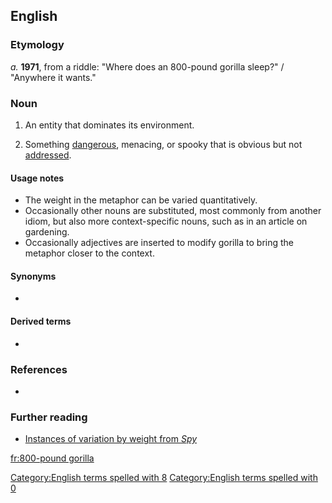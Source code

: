 ==English==

===Etymology===
''a.'' '''1971''', from a riddle: "Where does an 800-pound gorilla sleep?" / "Anywhere it wants."

===Noun===
{{en-noun|head=[[800]]-[[pound]] [[gorilla]]}}

# {{lb|en|idiomatic}} An entity that dominates its environment.
# {{lb|en|idiomatic}} Something [[dangerous]], menacing, or spooky that is obvious but not [[address]]ed.

====Usage notes====
* The weight in the metaphor can be varied quantitatively.
* Occasionally other nouns are substituted, most commonly {{m|en|elephant}} from another idiom, but also more context-specific nouns, such as {{m|en|rutabaga}} in an article on gardening.
* Occasionally adjectives are inserted to modify gorilla to bring the metaphor closer to the context.

====Synonyms====
* {{l|en|elephant in the room}}

====Derived terms====
* {{l|en|800-pound gorilla in the room}}

===References===
* {{R:OneLook}}

===Further reading===
* [http://books.google.com/books?id=yEW9j8omBvUC&pg=PA34&dq=%22pound+gorilla%22&hl=en&ei=CfUeTrK6JuHi0QHywpjUAw&sa=X&oi=book_result&ct=result&resnum=4&ved=0CDgQ6AEwAw#v=onepage&q=%22pound%20gorilla%22&f=false Instances of variation by weight from ''Spy'']

[[Category:English terms spelled with 8]]
[[Category:English terms spelled with 0]]
[[fr:800-pound gorilla]]